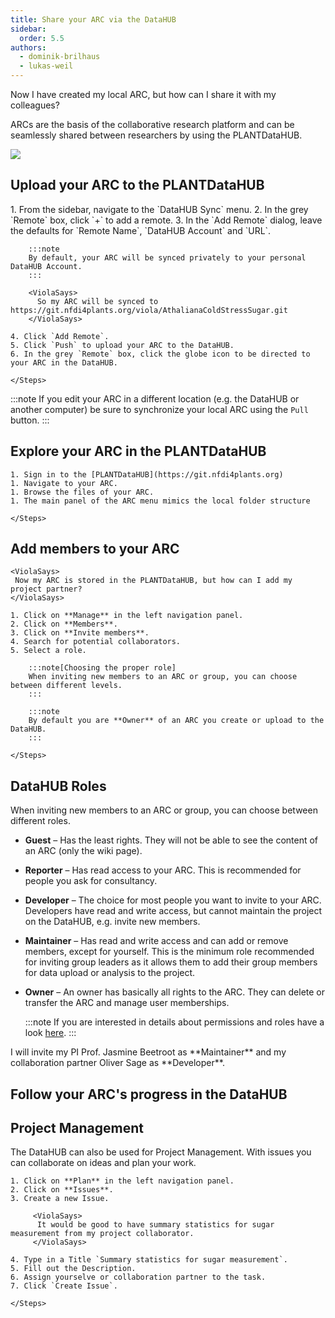 ```yaml
---
title: Share your ARC via the DataHUB
sidebar:
  order: 5.5
authors:
  - dominik-brilhaus
  - lukas-weil
---
```



<ViolaSays>
          Now I have created my local ARC, but how can I share it with my colleagues?
</ViolaSays>

ARCs are the basis of the collaborative research platform and can be seamlessly shared between researchers by using the PLANTDataHUB. 

![](@images/start-here/collaboration-plantdatahub.svg)

## Upload your ARC to the PLANTDataHUB

<Card icon="pen" title="ARCitect">
    <Steps>
    1. From the sidebar, navigate to the `DataHUB Sync` menu.
    2. In the grey `Remote` box, click `+` to add a remote.
    3. In the `Add Remote` dialog, leave the defaults for `Remote Name`, `DataHUB Account` and `URL`.

        :::note
        By default, your ARC will be synced privately to your personal DataHUB Account.
        :::

        <ViolaSays>
          So my ARC will be synced to https://git.nfdi4plants.org/viola/AthalianaColdStressSugar.git
        </ViolaSays>

    4. Click `Add Remote`.
    5. Click `Push` to upload your ARC to the DataHUB.     
    6. In the grey `Remote` box, click the globe icon to be directed to your ARC in the DataHUB.

    </Steps>
</Card>

:::note
If you edit your ARC in a different location (e.g. the DataHUB or another computer) be sure to synchronize your local ARC using the `Pull` button. 
:::

## Explore your ARC in the PLANTDataHUB

<Card icon="gitlab" title="PLANTDataHUB">
    <Steps>
    
    1. Sign in to the [PLANTDataHUB](https://git.nfdi4plants.org)
    1. Navigate to your ARC.
    1. Browse the files of your ARC.
    1. The main panel of the ARC menu mimics the local folder structure

    </Steps>
</Card>


## Add members to your ARC
    <ViolaSays>
     Now my ARC is stored in the PLANTDataHUB, but how can I add my project partner?
    </ViolaSays>

<Card icon="gitlab" title="PLANTDataHUB">
    <Steps>

    1. Click on **Manage** in the left navigation panel.
    2. Click on **Members**.
    3. Click on **Invite members**.
    4. Search for potential collaborators.
    5. Select a role.

        :::note[Choosing the proper role]
        When inviting new members to an ARC or group, you can choose between different levels.
        :::

        :::note
        By default you are **Owner** of an ARC you create or upload to the DataHUB.
        :::  

    </Steps>
</Card>


## DataHUB Roles

When inviting new members to an ARC or group, you can choose between different roles.

- **Guest** &ndash; Has the least rights. They will not be able to see the content of an ARC (only the wiki page).
- **Reporter** &ndash; Has read access to your ARC. This is recommended for people you ask for consultancy.
- **Developer** &ndash; The choice for most people you want to invite to your ARC. Developers have read and write access, but cannot maintain the project on the DataHUB, e.g. invite new members.
- **Maintainer** &ndash; Has read and write access and can add or remove members, except for yourself. This is the minimum role recommended for inviting group leaders as it allows them to add their group members for data upload or analysis to the project.
- **Owner** &ndash; An owner has basically all rights to the ARC. They can delete or transfer the ARC and manage user memberships.

    :::note
        If you are interested in details about permissions and roles have a look [here](https://docs.gitlab.com/ee/user/permissions.html).
    :::
 <ViolaSays>
     I will invite my PI Prof. Jasmine Beetroot as **Maintainer** and my collaboration partner Oliver Sage as **Developer**. 
    </ViolaSays>

## Follow your ARC's progress in the DataHUB


<DataHUBCommits />

## Project Management

The DataHUB can also be used for Project Management. With issues you can collaborate on ideas and plan your work. 

<Card icon="gitlab" title="PLANTDataHUB">
    <Steps>

    1. Click on **Plan** in the left navigation panel.
    2. Click on **Issues**.
    3. Create a new Issue.

         <ViolaSays>
          It would be good to have summary statistics for sugar measurement from my project collaborator.
         </ViolaSays>
    
    4. Type in a Title `Summary statistics for sugar measurement`.
    5. Fill out the Description. 
    6. Assign yourselve or collaboration partner to the task.
    7. Click `Create Issue`. 

    </Steps>
</Card>






